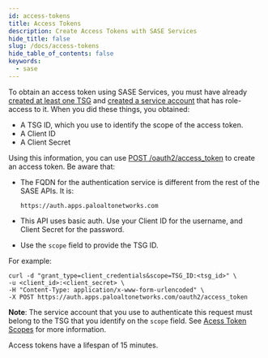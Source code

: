 ```yaml
---
id: access-tokens
title: Access Tokens
description: Create Access Tokens with SASE Services
hide_title: false
slug: /docs/access-tokens
hide_table_of_contents: false
keywords:
  - sase
---
```


To obtain an access token using SASE Services, you must have already 
[created at least one TSG](/sase/docs/tenant-service-groups)
and [created a service account](/sase/docs/service-accounts) that has role-access to it.
When you did these things, you obtained:

* A TSG ID, which you use to identify the scope of the access token.
* A Client ID
* A Client Secret

Using this information, you can use
[POST /oauth2/access_token](/sase/api/auth/authservice#operation/post-auth-v1-oauth2-access_token)
to create an access token. Be aware that:

* The FQDN for the authentication service is different from the rest of the SASE APIs. It is:

  `https://auth.apps.paloaltonetworks.com`

* This API uses basic auth. Use your Client ID for the username, and Client Secret for the password.

* Use the `scope` field to provide the TSG ID.

For example:

    curl -d "grant_type=client_credentials&scope=TSG_ID:<tsg_id>" \
    -u <client_id>:<client_secret> \
    -H "Content-Type: application/x-www-form-urlencoded" \
    -X POST https://auth.apps.paloaltonetworks.com/oauth2/access_token

**Note**: The service account that you use to authenticate this request must belong to the TSG that
you identify on the `scope` field. See [Acess Token Scopes](/sase/docs/scope) for more information.

Access tokens have a lifespan of 15 minutes.

